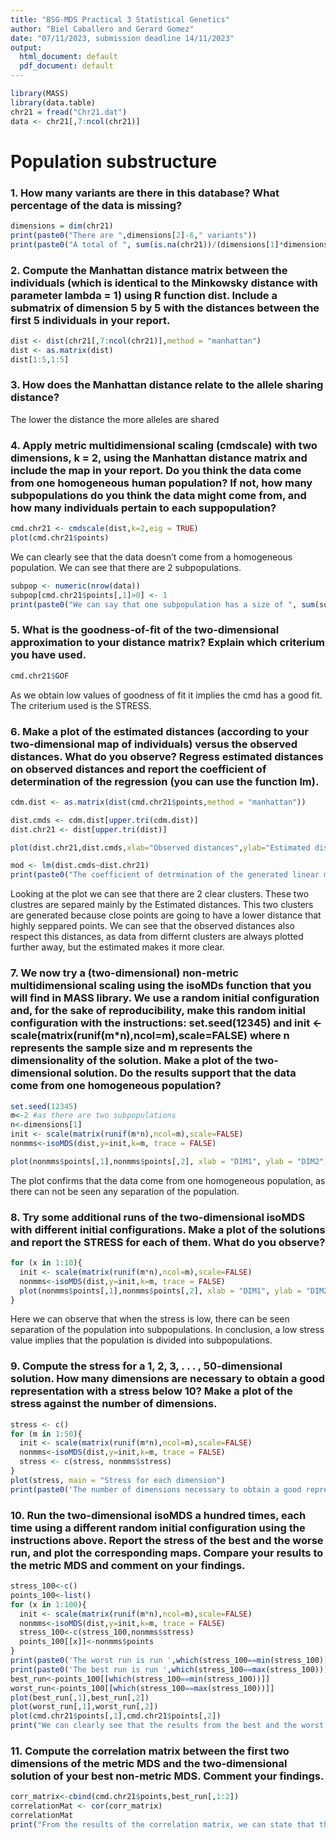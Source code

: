 ```yaml
---
title: "BSG-MDS Practical 3 Statistical Genetics"
author: "Biel Caballero and Gerard Gomez"
date: "07/11/2023, submission deadline 14/11/2023"
output:
  html_document: default
  pdf_document: default
---
```


```r
library(MASS)
library(data.table)
chr21 = fread("Chr21.dat")
data <- chr21[,7:ncol(chr21)]
```

# Population substructure

### 1. How many variants are there in this database? What percentage of the data is missing?
```r
dimensions = dim(chr21)
print(paste0("There are ",dimensions[2]-6," variants"))
print(paste0("A total of ", sum(is.na(chr21))/(dimensions[1]*dimensions[2]), " percent of the data is missing"))
```

### 2. Compute the Manhattan distance matrix between the individuals (which is identical to the Minkowsky distance with parameter lambda = 1) using R function dist. Include a submatrix of dimension 5 by 5 with the distances between the first 5 individuals in your report.
```r
dist <- dist(chr21[,7:ncol(chr21)],method = "manhattan")
dist <- as.matrix(dist)
dist[1:5,1:5]
```

### 3. How does the Manhattan distance relate to the allele sharing distance?
The lower the distance the more alleles are shared


### 4. Apply metric multidimensional scaling (cmdscale) with two dimensions, k = 2, using the Manhattan distance matrix and include the map in your report. Do you think the data come from one homogeneous human population? If not, how many subpopulations do you think the data might come from, and how many individuals pertain to each suppopulation?
```r
cmd.chr21 <- cmdscale(dist,k=2,eig = TRUE)
plot(cmd.chr21$points)
```
  
We can clearly see that the data doesn't come from a homogeneous population. We can see that there are 2 subpopulations.

```r
subpop <- numeric(nrow(data))
subpop[cmd.chr21$points[,1]>0] <- 1
print(paste0("We can say that one subpopulation has a size of ", sum(subpop==1), "and subpopulation 2 has a size of ", sum(subpop==0)))
```


### 5. What is the goodness-of-fit of the two-dimensional approximation to your distance matrix? Explain which criterium you have used.
```r
cmd.chr21$GOF
```
As we obtain low values of goodness of fit it implies the cmd has a good fit. The criterium used is the STRESS.

### 6. Make a plot of the estimated distances (according to your two-dimensional map of individuals) versus the observed distances. What do you observe? Regress estimated distances on observed distances and report the coefficient of determination of the regression (you can use the function lm).
```r
cdm.dist <- as.matrix(dist(cmd.chr21$points,method = "manhattan"))

dist.cmds <- cdm.dist[upper.tri(cdm.dist)]
dist.chr21 <- dist[upper.tri(dist)]

plot(dist.chr21,dist.cmds,xlab="Observed distances",ylab="Estimated distances")

mod <- lm(dist.cmds~dist.chr21)
print(paste0("The coefficient of detrmination of the generated linear model is ",summary(mod)$r.squared))
```

Looking at the plot we can see that there are 2 clear clusters. These two clustres are separed mainly by the Estimated distances. This two clusters are generated because close points are going to have a lower distance that highly seppared points. We can see that the observed distances also respect this distances, as data from differnt clusters are always plotted further away, but the estimated makes it more clear.

### 7. We now try a (two-dimensional) non-metric multidimensional scaling using the isoMDs function that you will find in MASS library. We use a random initial configuration and, for the sake of reproducibility, make this random initial configuration with the instructions: set.seed(12345) and init <- scale(matrix(runif(m*n),ncol=m),scale=FALSE) where n represents the sample size and m represents the dimensionality of the solution. Make a plot of the two-dimensional solution. Do the results support that the data come from one homogeneous population?
```r
set.seed(12345)
m<-2 #as there are two subpopulations
n<-dimensions[1]
init <- scale(matrix(runif(m*n),ncol=m),scale=FALSE)
nonmms<-isoMDS(dist,y=init,k=m, trace = FALSE)

plot(nonmms$points[,1],nonmms$points[,2], xlab = "DIM1", ylab = "DIM2")
```
The plot confirms that the data come from one homogeneous population, as there can not be seen any separation of the population.

### 8. Try some additional runs of the two-dimensional isoMDS with different initial configurations. Make a plot of the solutions and report the STRESS for each of them. What do you observe?
```r
for (x in 1:10){
  init <- scale(matrix(runif(m*n),ncol=m),scale=FALSE)
  nonmms<-isoMDS(dist,y=init,k=m, trace = FALSE)
  plot(nonmms$points[,1],nonmms$points[,2], xlab = "DIM1", ylab = "DIM2", main = paste0('Stress = ',round(nonmms$stress,3), ', Plot number ',x))
}
```
Here we can observe that when the stress is low, there can be seen separation of the population into subpopulations. In conclusion, a low stress value implies that the population is divided into subpopulations.

### 9. Compute the stress for a 1, 2, 3, . . . , 50-dimensional solution. How many dimensions are necessary to obtain a good representation with a stress below 10? Make a plot of the stress against the number of dimensions.
```r
stress <- c()
for (m in 1:50){
  init <- scale(matrix(runif(m*n),ncol=m),scale=FALSE)
  nonmms<-isoMDS(dist,y=init,k=m, trace = FALSE)
  stress <- c(stress, nonmms$stress)
}
plot(stress, main = "Stress for each dimension")
print(paste0('The number of dimensions necessary to obtain a good representation is',which(stress<10)[1] ,'dimensions'))
```

### 10. Run the two-dimensional isoMDS a hundred times, each time using a different random initial configuration using the instructions above. Report the stress of the best and the worse run, and plot the corresponding maps. Compare your results to the metric MDS and comment on your findings.
```r
stress_100<-c()
points_100<-list()
for (x in 1:100){
  init <- scale(matrix(runif(m*n),ncol=m),scale=FALSE)
  nonmms<-isoMDS(dist,y=init,k=m, trace = FALSE)
  stress_100<-c(stress_100,nonmms$stress)
  points_100[[x]]<-nonmms$points
}
print(paste0('The worst run is run ',which(stress_100==min(stress_100))))
print(paste0('The best run is run ',which(stress_100==max(stress_100))))
best_run<-points_100[[which(stress_100==min(stress_100))]]
worst_run<-points_100[[which(stress_100==max(stress_100))]]
plot(best_run[,1],best_run[,2])
plot(worst_run[,1],worst_run[,2])
plot(cmd.chr21$points[,1],cmd.chr21$points[,2])
print("We can clearly see that the results from the best and the worst run are different from the results of the metric MDS. While the metric MDS has clearly two groups differentiated, the best and worse run have all the points in the same group, in other words we can not see any group differentiation.")
```


### 11. Compute the correlation matrix between the first two dimensions of the metric MDS and the two-dimensional solution of your best non-metric MDS. Comment your findings.
```r
corr_matrix<-cbind(cmd.chr21$points,best_run[,1:2])
correlationMat <- cor(corr_matrix)
correlationMat
print("From the results of the correlation matrix, we can state that there is no strong correlation (neither positive nor negative) between each pairs, being all correlations lower than 0.01 in the positive case and lower than -0.01 in the negative case.")
```
